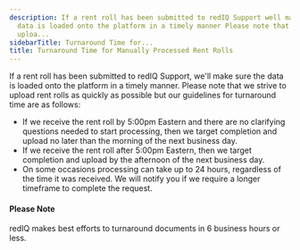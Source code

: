 ```yaml
---
description: If a rent roll has been submitted to redIQ Support well make sure the
  data is loaded onto the platform in a timely manner Please note that we strive to
  uploa...
sidebarTitle: Turnaround Time for...
title: Turnaround Time for Manually Processed Rent Rolls
---
```


If a rent roll has been submitted to redIQ Support, we'll make sure the data is loaded onto the platform in a timely manner. Please note that we strive to upload rent rolls as quickly as possible but our guidelines for turnaround time are as follows:


* If we receive the rent roll by 5:00pm Eastern and there are no clarifying questions needed to start processing, then we target completion and upload no later than the morning of the next business day.
* If we receive the rent roll after 5:00pm Eastern, then we target completion and upload by the afternoon of the next business day.
* On some occasions processing can take up to 24 hours, regardless of the time it was received. We will notify you if we require a longer timeframe to complete the request.



#### Please Note


redIQ makes best efforts to turnaround documents in 6 business hours or less.